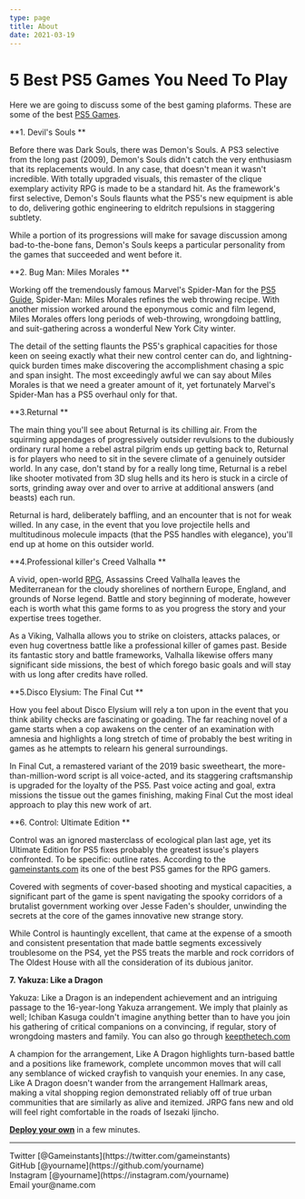 ```yaml
---
type: page
title: About
date: 2021-03-19
---
```


# 5 Best PS5 Games You Need To Play

Here we are going to discuss some of the best gaming plaforms. These are some of the best [PS5 Games](https://en.wikipedia.org/wiki/PlayStation_5). 

**1. Devil's Souls **

Before there was Dark Souls, there was Demon's Souls. A PS3 selective from the long past (2009), Demon's Souls didn't catch the very enthusiasm that its replacements would. In any case, that doesn't mean it wasn't incredible. With totally upgraded visuals, this remaster of the clique exemplary activity RPG is made to be a standard hit. As the framework's first selective, Demon's Souls flaunts what the PS5's new equipment is able to do, delivering gothic engineering to eldritch repulsions in staggering subtlety. 

While a portion of its progressions will make for savage discussion among bad-to-the-bone fans, Demon's Souls keeps a particular personality from the games that succeeded and went before it. 

**2. Bug Man: Miles Morales **

Working off the tremendously famous Marvel's Spider-Man for the [PS5 Guide](https://blog.playstation.com/2020/11/09/ps5-the-ultimate-faq/), Spider-Man: Miles Morales refines the web throwing recipe. With another mission worked around the eponymous comic and film legend, Miles Morales offers long periods of web-throwing, wrongdoing battling, and suit-gathering across a wonderful New York City winter. 

The detail of the setting flaunts the PS5's graphical capacities for those keen on seeing exactly what their new control center can do, and lightning-quick burden times make discovering the accomplishment chasing a spic and span insight. The most exceedingly awful we can say about Miles Morales is that we need a greater amount of it, yet fortunately Marvel's Spider-Man has a PS5 overhaul only for that. 

**3.Returnal **

The main thing you'll see about Returnal is its chilling air. From the squirming appendages of progressively outsider revulsions to the dubiously ordinary rural home a rebel astral pilgrim ends up getting back to, Returnal is for players who need to sit in the severe climate of a genuinely outsider world. In any case, don't stand by for a really long time, Returnal is a rebel like shooter motivated from 3D slug hells and its hero is stuck in a circle of sorts, grinding away over and over to arrive at additional answers (and beasts) each run. 

Returnal is hard, deliberately baffling, and an encounter that is not for weak willed. In any case, in the event that you love projectile hells and multitudinous molecule impacts (that the PS5 handles with elegance), you'll end up at home on this outsider world. 

**4.Professional killer's Creed Valhalla **

A vivid, open-world [RPG](https://rpg.fandom.com/wiki/RPG), Assassins Creed Valhalla leaves the Mediterranean for the cloudy shorelines of northern Europe, England, and grounds of Norse legend. Battle and story beginning of moderate, however each is worth what this game forms to as you progress the story and your expertise trees together. 

As a Viking, Valhalla allows you to strike on cloisters, attacks palaces, or even hug covertness battle like a professional killer of games past. Beside its fantastic story and battle frameworks, Valhalla likewise offers many significant side missions, the best of which forego basic goals and will stay with us long after credits have rolled. 

**5.Disco Elysium: The Final Cut **

How you feel about Disco Elysium will rely a ton upon in the event that you think ability checks are fascinating or goading. The far reaching novel of a game starts when a cop awakens on the center of an examination with amnesia and highlights a long stretch of time of probably the best writing in games as he attempts to relearn his general surroundings. 

In Final Cut, a remastered variant of the 2019 basic sweetheart, the more-than-million-word script is all voice-acted, and its staggering craftsmanship is upgraded for the loyalty of the PS5. Past voice acting and goal, extra missions the tissue out the games finishing, making Final Cut the most ideal approach to play this new work of art. 

**6. Control: Ultimate Edition **

Control was an ignored masterclass of ecological plan last age, yet its Ultimate Edition for PS5 fixes probably the greatest issue's players confronted. To be specific: outline rates. According to the [gameinstants.com](https://gameinstant.com/category/tier-list/) its one of the best PS5 games for the RPG gamers.

Covered with segments of cover-based shooting and mystical capacities, a significant part of the game is spent navigating the spooky corridors of a brutalist government working over Jesse Faden's shoulder, unwinding the secrets at the core of the games innovative new strange story. 

While Control is hauntingly excellent, that came at the expense of a smooth and consistent presentation that made battle segments excessively troublesome on the PS4, yet the PS5 treats the marble and rock corridors of The Oldest House with all the consideration of its dubious janitor. 

**7. Yakuza: Like a Dragon**

Yakuza: Like a Dragon is an independent achievement and an intriguing passage to the 16-year-long Yakuza arrangement. We imply that plainly as well; Ichiban Kasuga couldn't imagine anything better than to have you join his gathering of critical companions on a convincing, if regular, story of wrongdoing masters and family. You can also go through [keepthetech.com](http://keepthetech.com/tag/PlayStation)

A champion for the arrangement, Like A Dragon highlights turn-based battle and a positions like framework, complete uncommon moves that will call any semblance of wicked crayfish to vanquish your enemies. In any case, Like A Dragon doesn't wander from the arrangement Hallmark areas, making a vital shopping region demonstrated reliably off of true urban communities that are similarly as alive and itemized. JRPG fans new and old will feel right comfortable in the roads of Isezaki Ijincho.


[**Deploy your own**]() in a few minutes.

---

<div>
  Twitter [@Gameinstants](https://twitter.com/gameinstants)
  <br />
  GitHub [@yourname](https://github.com/yourname)
  <br />
  Instagram [@yourname](https://instagram.com/yourname)
  <br />
  Email your@name.com
</div>

